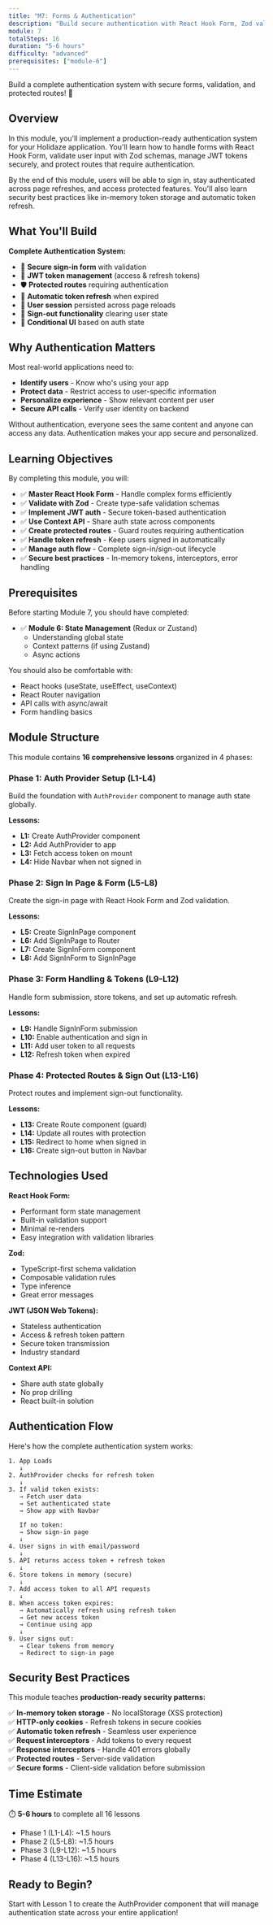 ```yaml
---
title: "M7: Forms & Authentication"
description: "Build secure authentication with React Hook Form, Zod validation, and JWT tokens"
module: 7
totalSteps: 16
duration: "5-6 hours"
difficulty: "advanced"
prerequisites: ["module-6"]
---
```




Build a complete authentication system with secure forms, validation, and protected routes! 🔐

## Overview

In this module, you'll implement a production-ready authentication system for your Holidaze application. You'll learn how to handle forms with React Hook Form, validate user input with Zod schemas, manage JWT tokens securely, and protect routes that require authentication.

By the end of this module, users will be able to sign in, stay authenticated across page refreshes, and access protected features. You'll also learn security best practices like in-memory token storage and automatic token refresh.

## What You'll Build

**Complete Authentication System:**
- 🔐 **Secure sign-in form** with validation
- 🎯 **JWT token management** (access & refresh tokens)
- 🛡️ **Protected routes** requiring authentication
- 🔄 **Automatic token refresh** when expired
- 👤 **User session** persisted across page reloads
- 🚪 **Sign-out functionality** clearing user state
- 🎨 **Conditional UI** based on auth state

## Why Authentication Matters

Most real-world applications need to:
- **Identify users** - Know who's using your app
- **Protect data** - Restrict access to user-specific information
- **Personalize experience** - Show relevant content per user
- **Secure API calls** - Verify user identity on backend

Without authentication, everyone sees the same content and anyone can access any data. Authentication makes your app secure and personalized.

## Learning Objectives

By completing this module, you will:

- ✅ **Master React Hook Form** - Handle complex forms efficiently
- ✅ **Validate with Zod** - Create type-safe validation schemas
- ✅ **Implement JWT auth** - Secure token-based authentication
- ✅ **Use Context API** - Share auth state across components
- ✅ **Create protected routes** - Guard routes requiring authentication
- ✅ **Handle token refresh** - Keep users signed in automatically
- ✅ **Manage auth flow** - Complete sign-in/sign-out lifecycle
- ✅ **Secure best practices** - In-memory tokens, interceptors, error handling

## Prerequisites

Before starting Module 7, you should have completed:

- ✅ **Module 6: State Management** (Redux or Zustand)
  - Understanding global state
  - Context patterns (if using Zustand)
  - Async actions

You should also be comfortable with:
- React hooks (useState, useEffect, useContext)
- React Router navigation
- API calls with async/await
- Form handling basics

## Module Structure

This module contains **16 comprehensive lessons** organized in 4 phases:

### Phase 1: Auth Provider Setup (L1-L4)
Build the foundation with `AuthProvider` component to manage auth state globally.

**Lessons:**
- **L1:** Create AuthProvider component
- **L2:** Add AuthProvider to app
- **L3:** Fetch access token on mount
- **L4:** Hide Navbar when not signed in

### Phase 2: Sign In Page & Form (L5-L8)
Create the sign-in page with React Hook Form and Zod validation.

**Lessons:**
- **L5:** Create SignInPage component
- **L6:** Add SignInPage to Router
- **L7:** Create SignInForm component
- **L8:** Add SignInForm to SignInPage

### Phase 3: Form Handling & Tokens (L9-L12)
Handle form submission, store tokens, and set up automatic refresh.

**Lessons:**
- **L9:** Handle SignInForm submission
- **L10:** Enable authentication and sign in
- **L11:** Add user token to all requests
- **L12:** Refresh token when expired

### Phase 4: Protected Routes & Sign Out (L13-L16)
Protect routes and implement sign-out functionality.

**Lessons:**
- **L13:** Create Route component (guard)
- **L14:** Update all routes with protection
- **L15:** Redirect to home when signed in
- **L16:** Create sign-out button in Navbar

## Technologies Used

**React Hook Form:**
- Performant form state management
- Built-in validation support
- Minimal re-renders
- Easy integration with validation libraries

**Zod:**
- TypeScript-first schema validation
- Composable validation rules
- Type inference
- Great error messages

**JWT (JSON Web Tokens):**
- Stateless authentication
- Access & refresh token pattern
- Secure token transmission
- Industry standard

**Context API:**
- Share auth state globally
- No prop drilling
- React built-in solution

## Authentication Flow

Here's how the complete authentication system works:

```
1. App Loads
   ↓
2. AuthProvider checks for refresh token
   ↓
3. If valid token exists:
   → Fetch user data
   → Set authenticated state
   → Show app with Navbar
   
   If no token:
   → Show sign-in page
   ↓
4. User signs in with email/password
   ↓
5. API returns access token + refresh token
   ↓
6. Store tokens in memory (secure)
   ↓
7. Add access token to all API requests
   ↓
8. When access token expires:
   → Automatically refresh using refresh token
   → Get new access token
   → Continue using app
   ↓
9. User signs out:
   → Clear tokens from memory
   → Redirect to sign-in page
```

## Security Best Practices

This module teaches **production-ready security patterns:**

✅ **In-memory token storage** - No localStorage (XSS protection)  
✅ **HTTP-only cookies** - Refresh tokens in secure cookies  
✅ **Automatic token refresh** - Seamless user experience  
✅ **Request interceptors** - Add tokens to every request  
✅ **Response interceptors** - Handle 401 errors globally  
✅ **Protected routes** - Server-side validation  
✅ **Secure forms** - Client-side validation before submission  

## Time Estimate

⏱️ **5-6 hours** to complete all 16 lessons

- Phase 1 (L1-L4): ~1.5 hours
- Phase 2 (L5-L8): ~1.5 hours
- Phase 3 (L9-L12): ~1.5 hours
- Phase 4 (L13-L16): ~1.5 hours

## Ready to Begin?

Start with Lesson 1 to create the AuthProvider component that will manage authentication state across your entire application!


